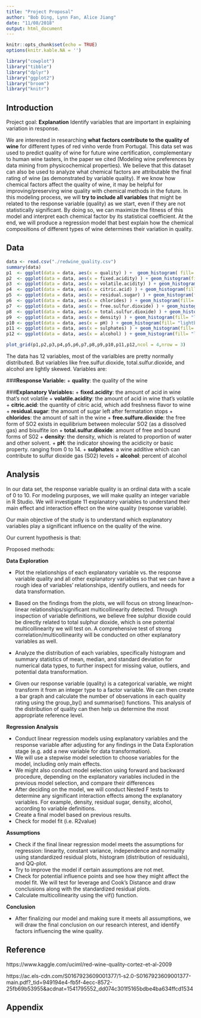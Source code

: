 ```yaml
---
title: "Project Proposal"
author: "Bob Ding, Lynn Fan, Alice Jiang"
date: "11/08/2018"
output: html_document
---
```


```r
knitr::opts_chunk$set(echo = TRUE)
options(knitr.kable.NA = '')
```

```r
library("cowplot")
library("tibble")
library("dplyr")
library("ggplot2")
library("broom")
library("knitr")
```

## Introduction
Project goal: **Explanation** 
Identify variables that are important in explaining variation in response.

We are interested in researching **what factors contribute to the quality of wine** for different types of red vinho verde from Portugal. This data set was used to predict quality of wine for future wine certification, complementary to human wine tasters, in the paper we cited (Modeling wine preferences by data mining from physicochemical properties). We believe that this dataset can also be used to analyze what chemical factors are attributable the final rating of wine (as demonstrated by variable quality). If we know how chemical factors affect the quality of wine, it may be helpful for improving/preserving wine quality with chemical methods in the future.
In this modeling process, we will **try to include all variables** that might be related to the response variable (quality) as we start, even if they are not statistically significant. By doing so, we can maximize the fitness of this model and interpret each chemical factor by its statistical coefficient. At the end, we will produce a regression model that best explain how the chemical compositions of different types of wine determines their variation in quality.

## Data
```r
data <- read.csv("./redwine_quality.csv")
summary(data)
p1  <- ggplot(data = data, aes(x = quality) ) +  geom_histogram( fill= "lightblue") 
p2  <- ggplot(data = data, aes(x = fixed.acidity) ) + geom_histogram(fill= "lightblue") 
p3  <- ggplot(data = data, aes(x = volatile.acidity) ) + geom_histogram(fill= "lightblue")
p4  <- ggplot(data = data, aes(x = citric.acid) ) + geom_histogram(fill= "lightblue")
p5  <- ggplot(data = data, aes(x = residual.sugar) ) + geom_histogram(fill= "lightblue")
p6  <- ggplot(data = data, aes(x = chlorides) ) + geom_histogram(fill= "lightblue")
p7  <- ggplot(data = data, aes(x = free.sulfur.dioxide) ) + geom_histogram(fill= "lightblue")
p8  <- ggplot(data = data, aes(x = total.sulfur.dioxide) ) + geom_histogram(fill= "lightblue")
p9  <- ggplot(data = data, aes(x = density) ) + geom_histogram(fill= "lightblue")
p10 <- ggplot(data = data, aes(x = pH) ) + geom_histogram(fill= "lightblue")
p11 <- ggplot(data = data, aes(x = sulphates) ) + geom_histogram(fill= "lightblue")
p12 <- ggplot(data = data, aes(x = alcohol) ) + geom_histogram(fill= "lightblue")

plot_grid(p1,p2,p3,p4,p5,p6,p7,p8,p9,p10,p11,p12,ncol = 4,nrow = 3)
```

The data has 12 variables, most of the varialbles are pretty normally distributed. But variables like free.sulfur.dioxide, total.sulfur.dioxide, and alcohol are lightly skewed. Variables are:


###**Response Variable:**
  + **quality**: the quality of the wine
  
###**Explanatory Variables:**
  + **fixed.acidity**: the amount of acid in wine that's not volatile
  + **volatile.acidity**: the amount of acid in wine that's volatile
  + **citric.acid**: the quantity of citric acid, which add freshness flavor to wine
  + **residual.sugar**: the amount of sugar left after fermatation stops
  + **chlorides**: the amount of salt in the wine
  + **free.sulfure.dioxide**: the free form of SO2 exists in equilibrium between molecular SO2 (as a dissolved gas) and bisulfite ion
  + **total.sulfur.dioxide**: amount of free and bound forms of S02
  + **density**: the density, which is related to proportion of water and other solvent.
  + **pH**: the indicator showing the acidicity or basic property. ranging from 0 to 14.
  + **sulphates**: a wine additive which can contribute to sulfur dioxide gas (S02) levels
  + **alcohol**: percent of alcohol


## Analysis

In our data set, the response variable quality is an ordinal data with a scale of 0 to 10. For modeling purposes, we will make quality an integer variable in R Studio. We will investigate 11 explanatory variables to understand their main effect and interaction effect on the wine quality (response variable). 

Our main objective of the study is to understand which explanatory variables play a significant influence on the quality of the wine. 

Our current hypothesis is that:

Proposed methods:

**Data Exploration**

* Plot the relationships of each explanatory variable vs. the response variable quality and all other explanatory variables so that we can have a rough idea of variables' relationships, identify outliers, and needs for data transformation.

* Based on the findings from the plots, we will focus on strong linear/non-linear relationships/significant multicollinearity detected. Through inspection of variable definitions, we believe free sulphur dioxide could be directly related to total sulphur dioxide, which is one potential multicollinearity we will test on. A comprehensive test of strong correlation/multicollinearity will be conducted on other explanatory variables as well.
* Analyze the distribution of each variables, specifically histogram and summary statistics of mean, median, and standard deviation for numerical data types, to further inspect for missing value, outliers, and potential data transformation.
* Given our response variable (quality) is a categorical variable, we might transform it from an integer type to a factor variable. We can then create a bar graph and calculate the number of observations in each quality rating using the group_by() and summarise() functions. This analysis of the distribution of quality can then help us determine the most appropriate reference level.

**Regression Analysis**

* Conduct linear regression models using explanatory variables and the response variable after adjusting for any findings in the Data Exploration stage (e.g. add a new variable for data transformation).
* We will use a stepwise model selection to choose variables for the model, including only main effects.
* We might also conduct model selection using forward and backward procedure, depending on the explanatory variables included in the previous model selection, and compare their differences
* After deciding on the model, we will conduct Nested F tests to determine any significant interaction effects among the explanatory variables. For example, density, residual sugar, density, alcohol, according to variable definitions.
* Create a final model based on previous results.
* Check for model fit (i.e. R2value)

**Assumptions**

* Check if the final linear regression model meets the assumptions for regression: linearity, constant variance, independence and normality using standardized residual plots, histogram (distribution of residuals), and QQ-plot.
* Try to improve the model if certain assumptions are not met.
* Check for potential influence points and see how they might affect the model fit. We will test for leverage and Cook's Distance and draw conclusions along with the standardized residual plots. 
* Calculate multicollinearity using the vif() function.

**Conclusion**

* After finalizing our model and making sure it meets all assumptions, we will draw the final conclusion on our research interest, and identify factors influencing the wine quality.


## Reference

https://www.kaggle.com/uciml/red-wine-quality-cortez-et-al-2009

https://ac.els-cdn.com/S0167923609001377/1-s2.0-S0167923609001377-main.pdf?_tid=949194e4-fb5f-4ecc-8572-25fb69b53955&acdnat=1541795552_dd074c301f5165bdbe4ba634ffcd1534


## Appendix

<!-- Label each question and question part (if applicable) clearly using R Markdown syntax. -->



